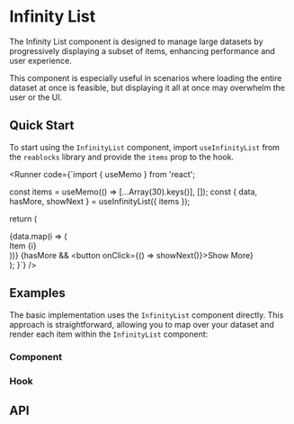 
# Infinity List
The Infinity List component is designed to manage large datasets by progressively 
displaying a subset of items, enhancing performance and user experience. 

This component is especially useful in scenarios where loading the entire dataset at 
once is feasible, but displaying it all at once may overwhelm the user or the UI.

## Quick Start
To start using the `InfinityList` component, import `useInfinityList` from the `reablocks` library and provide the `items` prop to the hook.

<Runner code={`import { useMemo } from 'react';

  const items = useMemo(() => [...Array(30).keys()], []);
  const { data, hasMore, showNext } = useInfinityList({ items });

  return (
    <div>
      {data.map(i => (
        <div key={i}>Item {i}</div>
      ))}
      {hasMore && <button onClick={() => showNext()}>Show More</button>}
    </div>
  );
}`}
/>

## Examples
The basic implementation uses the `InfinityList` component directly. 
This approach is straightforward, allowing you to map over your dataset and render each item within the `InfinityList` component:

### Component
<StoryRenderer path="components/InfinityList.story.tsx" name="Simple" storybookKey="components-data-infinitylist--simple" />

### Hook
<StoryRenderer path="components/InfinityList.story.tsx" name="Hook" storybookKey="components-data-infinitylist--hook" />

## API
<PropsTable name="InfinityList" />
